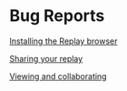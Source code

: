 # Bug Reports

[Installing the Replay browser](/getting-started-bug-reports-installing-the-replay-browser)

[Sharing your replay](/getting-started-bug-reports-sharing-your-replay)

[Viewing and collaborating](/getting-started-bug-reports-viewing-and-collaborating)


